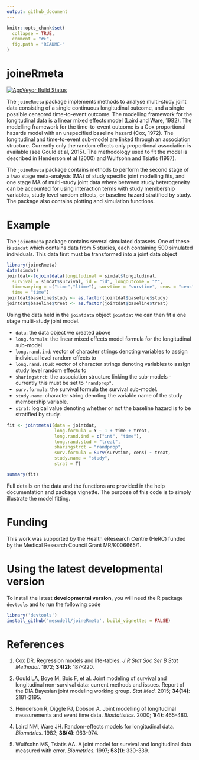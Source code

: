 ```yaml
---
output: github_document
---
```


<!-- README.md is generated from README.Rmd. Please edit that file -->

```r
knitr::opts_chunk$set(
  collapse = TRUE,
  comment = "#>",
  fig.path = "README-"
)
```

# joineRmeta

[![AppVeyor Build Status](https://ci.appveyor.com/api/projects/status/github/mesudell/joineRmeta?branch=master&svg=true)](https://ci.appveyor.com/project/mesudell/joineRmeta)
<!--[![License](https://img.shields.io/badge/License-GPL%20%28%3E=%203%29-brightgreen.svg)](http://www.gnu.org/licenses/gpl-3.0.html)-->


The `joineRmeta` package implements methods to analyse multi-study joint data consisting of a single continuous longitudinal outcome, and a single possible censored time-to-event outcome.  The modelling framework for the longitudinal data is a linear mixed effects model (Laird and Ware, 1982).  The modelling framework for the time-to-event outcome is a Cox proportional hazards model with an unspecified baseline hazard (Cox, 1972).  The longitudinal and time-to-event sub-model are linked through an association structure.  Currently only the random effects only proportional association is available (see Gould et al, 2015).  The methodology used to fit the model is described in Henderson et al (2000) and Wulfsohn and Tsiatis (1997).

The `joineRmeta` package contains methods to perform the second stage of a two stage meta-analysis (MA) of study specific joint modelling fits, and one stage MA of multi-study joint data where between study heterogeneity can be accounted for using interaction terms with study membership variables, study level random effects, or baseline hazard stratified by study.  The package also contains plotting and simulation functions.

# Example

The `joineRmeta` package contains several simulated datasets.  One of these is `simdat` which contains data from 5 studies, each containing 500 simulated individuals. This data first must be transformed into a joint data object 

```r
library(joineRmeta)
data(simdat)
jointdat<-tojointdata(longitudinal = simdat$longitudinal, 
  survival = simdat$survival, id = "id", longoutcome = "Y", 
  timevarying = c("time","ltime"), survtime = "survtime", cens = "cens",
  time = "time")
jointdat$baseline$study <- as.factor(jointdat$baseline$study)
jointdat$baseline$treat <- as.factor(jointdat$baseline$treat)
```

Using the data held in the `jointdata` object `jointdat` we can then fit a one stage multi-study joint model.

- `data`: the data object we created above
- `long.formula`: the linear mixed effects model formula for the longitudinal sub-model
- `long.rand.ind`: vector of character strings denoting variables to assign individual level random effects to
- `long.rand.stud`: vector of character strings denoting variables to assign study level random effects to
- `sharingstrct`: the association structure linking the sub-models - currently this must be set to `"randprop"`.
- `surv.formula`: the survival formula the survival sub-model.
- `study.name`: character string denoting the variable name of the study membership variable.
- `strat`: logical value denoting whether or not the baseline hazard is to be stratified by study.

```r
fit <- jointmeta1(data = jointdat, 
                  long.formula = Y ~ 1 + time + treat, 
                  long.rand.ind = c("int", "time"), 
                  long.rand.stud = "treat",
                  sharingstrct = "randprop",
                  surv.formula = Surv(survtime, cens) ~ treat, 
                  study.name = "study", 
                  strat = T)
```
```r
summary(fit)
```

Full details on the data and the functions are provided in the help documentation and package vignette. The purpose of this code is to simply illustrate the model fitting.

# Funding

This work was supported by the Health eResearch Centre (HeRC) funded by the Medical Research Council Grant MR/K006665/1.

# Using the latest developmental version

To install the latest **developmental version**, you will need the R package `devtools` and to run the following code

```r
library('devtools')
install_github('mesudell/joineRmeta', build_vignettes = FALSE)
```

# References

1. Cox DR. Regression models and life-tables. *J R Stat Soc Ser B Stat Methodol.* 1972; **34(2)**: 187-220.

2. Gould LA, Boye M, Bois F, et al. Joint modeling of survival and longitudinal non-survival data: current methods and issues. Report of the DIA Bayesian joint modeling working group. *Stat Med.* 2015; **34(14)**: 2181-2195.

3. Henderson R, Diggle PJ, Dobson A. Joint modelling of longitudinal measurements and event time data. *Biostatistics.* 2000; **1(4)**: 465-480.

4. Laird NM, Ware JH. Random-effects models for longitudinal data. *Biometrics.* 1982; **38(4)**: 963-974.

5. Wulfsohn MS, Tsiatis AA. A joint model for survival and longitudinal data measured with error. *Biometrics.* 1997; **53(1)**: 330-339.


